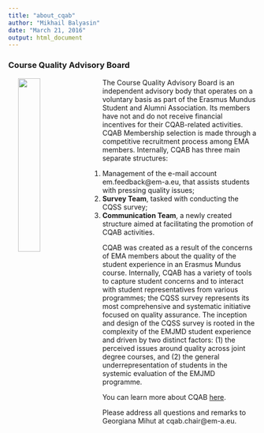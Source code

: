 ```yaml
---
title: "about_cqab"
author: "Mikhail Balyasin"
date: "March 21, 2016"
output: html_document
---
```


### Course Quality Advisory Board

<a href="http://www.em-a.eu/en/about-ema/advisory-boards/course-quality.html" target = "_blank"><img src="data/CQAB_large.png" width="30%" align="left" style="margin: 0px 20px" /></a> The Course Quality Advisory Board is an independent advisory body that operates on a voluntary basis as part of the Erasmus Mundus Student and Alumni Association. Its members have not and do not receive financial incentives  for their CQAB-related activities. CQAB Membership selection is made through a competitive recruitment process among EMA members. Internally, CQAB has three main separate structures:

   1. Management of the e-mail account em.feedback@em-a.eu, that assists students with pressing quality issues;
   2. **Survey Team**, tasked with conducting the CQSS survey;
   3. **Communication Team**, a newly created structure aimed at facilitating the promotion of CQAB activities.
 
CQAB was created as a result of the concerns of EMA members about the quality of the student experience in an Erasmus Mundus course. Internally, CQAB has a variety of tools to capture student concerns and to interact with student representatives from various programmes; the CQSS survey represents its most comprehensive and systematic initiative focused on quality assurance. The inception and design of the CQSS survey is rooted in the complexity of the EMJMD student experience and driven by two distinct factors: (1) the perceived issues around quality across joint degree courses, and (2) the general underrepresentation of students in the systemic evaluation of the EMJMD programme.

You can learn more about CQAB [here](http://www.em-a.eu/en/about-ema/advisory-boards/course-quality.html).

Please address all questions and remarks to Georgiana Mihut at cqab.chair@em-a.eu.

